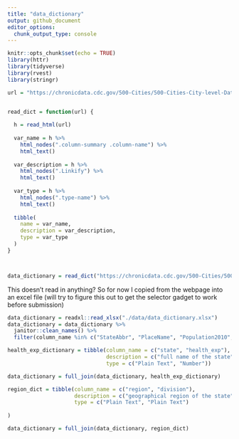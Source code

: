 ```yaml
---
title: "data_dictionary"
output: github_document
editor_options: 
  chunk_output_type: console
---
```


```r
knitr::opts_chunk$set(echo = TRUE)
library(httr)
library(tidyverse)
library(rvest)
library(stringr)
```

```r
url = "https://chronicdata.cdc.gov/500-Cities/500-Cities-City-level-Data-GIS-Friendly-Format-201/k56w-7tny"


read_dict = function(url) {
  
  h = read_html(url)
  
  var_name = h %>%
    html_nodes(".column-summary .column-name") %>%
    html_text()
  
  var_description = h %>%
    html_nodes(".Linkify") %>%
    html_text()
  
  var_type = h %>%
    html_nodes(".type-name") %>%
    html_text()
  
  tibble(
    name = var_name,
    description = var_description,
    type = var_type
  )
}



data_dictionary = read_dict("https://chronicdata.cdc.gov/500-Cities/500-Cities-City-level-Data-GIS-Friendly-Format-201/k56w-7tny")

```
This doesn't read in anything?
So for now I copied from the webpage into an excel file (will try to figure this out to get the selector gadget to work before submission)


```r
data_dictionary = readxl::read_xlsx("./data/data_dictionary.xlsx") 
data_dictionary = data_dictionary %>%
  janitor::clean_names() %>%
  filter(column_name %in% c("StateAbbr", "PlaceName", "Population2010", "ACCESS2_CrudePrev", "ACCESS2_AdjPrev", "BPHIGH_CrudePrev", "BPHIGH_AdjPrev", "BPMED_CrudePrev", "BPMED_AdjPrev", "CANCER_CrudePrev", "CANCER_AdjPrev", "CHD_CrudePrev", "CHD_AdjPrev", "CHECKUP_CrudePrev", "CHECKUP_AdjPrev", "CHOLSCREEN_CrudePrev", "CHOLSCREEN_AdjPrev", "COLON_SCREEN_CrudePrev", "COLON_SCREEN_AdjPrev", "COPD_CrudePrev", "COPD_AdjPrev", "COREM_CrudePrev", "COREM_AdjPrev", "COREW_CrudePrev", "COREW_AdjPrev", "DENTAL_CrudePrev", "DENTAL_AdjPrev", "DIABETES_CrudePrev", "DIABETES_AdjPrev", "HIGHCHOL_CrudePrev", "HIGHCHOL_AdjPrev", "LPA_CrudePrev", "LPA_AdjPrev", "MAMMOUSE_CrudePrev", "MAMMOUSE_AdjPrev", "OBESITY_CrudePrev", "OBESITY_AdjPrev", "PAPTEST_CrudePrev", "PAPTEST_AdjPrev", "PHLTH_CrudePrev", "PHLTH_AdjPrev", "STROKE_CrudePrev", "STROKE_AdjPrev", "Geolocation"))

health_exp_dictionary = tibble(column_name = c("state", "health_exp"),
                               description = c("full name of the state", "total healthcare expenditures per capita by state in 2014"),
                               type = c("Plain Text", "Number"))

data_dictionary = full_join(data_dictionary, health_exp_dictionary)

region_dict = tibble(column_name = c("region", "division"),
                     description = c("geographical region of the state", "more specific division within the region"),
                     type = c("Plain Text", "Plain Text")
  
)

data_dictionary = full_join(data_dictionary, region_dict)
```


